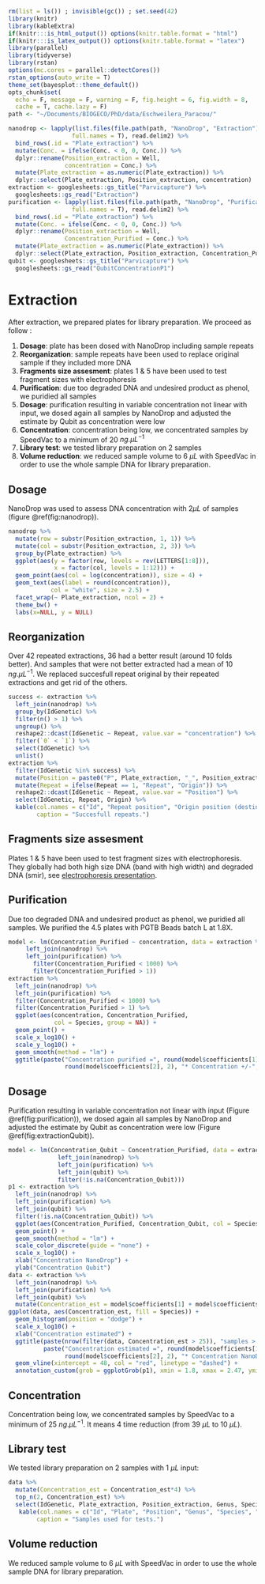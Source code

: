 ```r
rm(list = ls()) ; invisible(gc()) ; set.seed(42)
library(knitr)
library(kableExtra)
if(knitr:::is_html_output()) options(knitr.table.format = "html") 
if(knitr:::is_latex_output()) options(knitr.table.format = "latex") 
library(parallel)
library(tidyverse)
library(rstan)
options(mc.cores = parallel::detectCores())
rstan_options(auto_write = T)
theme_set(bayesplot::theme_default())
opts_chunk$set(
  echo = F, message = F, warning = F, fig.height = 6, fig.width = 8,
  cache = T, cache.lazy = F)
path <- "~/Documents/BIOGECO/PhD/data/Eschweilera_Paracou/"
```

```r
nanodrop <- lapply(list.files(file.path(path, "NanoDrop", "Extraction"), 
                  full.names = T), read.delim2) %>% 
  bind_rows(.id = "Plate_extraction") %>% 
  mutate(Conc. = ifelse(Conc. < 0, 0, Conc.)) %>% 
  dplyr::rename(Position_extraction = Well,
                concentration = Conc.) %>% 
  mutate(Plate_extraction = as.numeric(Plate_extraction)) %>% 
  dplyr::select(Plate_extraction, Position_extraction, concentration)
extraction <- googlesheets::gs_title("Parvicapture") %>% 
  googlesheets::gs_read("Extraction")
purification <- lapply(list.files(file.path(path, "NanoDrop", "Purification"), 
                  full.names = T), read.delim2) %>% 
  bind_rows(.id = "Plate_extraction") %>% 
  mutate(Conc. = ifelse(Conc. < 0, 0, Conc.)) %>% 
  dplyr::rename(Position_extraction = Well,
                Concentration_Purified = Conc.) %>% 
  mutate(Plate_extraction = as.numeric(Plate_extraction)) %>% 
  dplyr::select(Plate_extraction, Position_extraction, Concentration_Purified)
qubit <- googlesheets::gs_title("Parvicapture") %>% 
  googlesheets::gs_read("QubitConcentrationP1")
```

# Extraction

After extraction, we prepared plates for library preparation. We proceed as follow :

1. __Dosage__: plate has been dosed with NanoDrop including sample repeats
1. __Reorganization__: sample repeats have been used to replace original sample if they included more DNA
1. __Fragments size assesment__: plates 1 & 5 have been used to test fragment sizes with electrophoresis
1. __Purification__: due too degraded DNA and undesired product as phenol, we puridied all samples
1. __Dosage__: purification resulting in variable concentration not linear with input, we dosed again all samples by NanoDrop and adjusted the estimate by Qubit as concentration were low
1. __Concentration__: concentration being low, we concentrated samples by SpeedVac to a minimum of 20 $ng. \mu L ^{-1}$
1. __Library test__: we tested library preparation on 2 samples
1. __Volume reduction__: we reduced sample volume to 6 $\mu L$ with SpeedVac in order to use the whole sample DNA for library preparation.

## Dosage

NanoDrop was used to assess DNA concentration with $2 \mu L$ of samples (figure \@ref(fig:nanodrop)).

```r
nanodrop %>% 
  mutate(row = substr(Position_extraction, 1, 1)) %>% 
  mutate(col = substr(Position_extraction, 2, 3)) %>% 
  group_by(Plate_extraction) %>% 
  ggplot(aes(y = factor(row, levels = rev(LETTERS[1:8])),
             x = factor(col, levels = 1:12))) + 
  geom_point(aes(col = log(concentration)), size = 4) +
  geom_text(aes(label = round(concentration)), 
            col = "white", size = 2.5) +
  facet_wrap(~ Plate_extraction, ncol = 2) +
  theme_bw() +
  labs(x=NULL, y = NULL)
```

## Reorganization

Over 42 repeated extractions, 36 had a better result (around 10 folds better). And samples that were not better extracted had a mean of 10 $ng. \mu L^{-1}$. We replaced succesfull repeat original by their repeated extractions and get rid of the others.

```r
success <- extraction %>% 
  left_join(nanodrop) %>% 
  group_by(IdGenetic) %>% 
  filter(n() > 1) %>% 
  ungroup() %>% 
  reshape2::dcast(IdGenetic ~ Repeat, value.var = "concentration") %>% 
  filter(`0` < `1`) %>% 
  select(IdGenetic) %>% 
  unlist()
extraction %>% 
  filter(IdGenetic %in% success) %>% 
  mutate(Position = paste0("P", Plate_extraction, "_", Position_extraction)) %>% 
  mutate(Repeat = ifelse(Repeat == 1, "Repeat", "Origin")) %>% 
  reshape2::dcast(IdGenetic ~ Repeat, value.var = "Position") %>% 
  select(IdGenetic, Repeat, Origin) %>% 
  kable(col.names = c("Id", "Repeat position", "Origin position (destination)"), 
        caption = "Succesfull repeats.")
```


## Fragments size assesment

Plates 1 & 5 have been used to test fragment sizes with electrophoresis. They globally had both high size DNA (band with high width) and degraded DNA (smir), see [electrophoresis presentation](https://drive.google.com/open?id=12MUcfVZ6PvAA3HxVi7g7Tkr-qUIv2E1jk5Edf45Ij7k).

## Purification

Due too degraded DNA and undesired product as phenol, we puridied all samples. We purified the 4.5 plates with PGTB Beads batch L at 1.8X.

```r
model <- lm(Concentration_Purified ~ concentration, data = extraction %>% 
     left_join(nanodrop) %>% 
     left_join(purification) %>% 
       filter(Concentration_Purified < 1000) %>% 
       filter(Concentration_Purified > 1))
extraction %>% 
  left_join(nanodrop) %>% 
  left_join(purification) %>% 
  filter(Concentration_Purified < 1000) %>% 
  filter(Concentration_Purified > 1) %>% 
  ggplot(aes(concentration, Concentration_Purified, 
             col = Species, group = NA)) +
  geom_point() +
  scale_x_log10() +
  scale_y_log10() +
  geom_smooth(method = "lm") +
  ggtitle(paste("Concentration purified =", round(model$coefficients[1]), "+", 
                round(model$coefficients[2], 2), "* Concentration +/-", round(mean(abs(model$residuals))))) 
```

## Dosage

Purification resulting in variable concentration not linear with input (Figure \@ref(fig:purification)), we dosed again all samples by NanoDrop and adjusted the estimate by Qubit as concentration were low (Figure \@ref(fig:extractionQubit)).

```r
model <- lm(Concentration_Qubit ~ Concentration_Purified, data = extraction %>% 
              left_join(nanodrop) %>% 
              left_join(purification) %>% 
              left_join(qubit) %>% 
              filter(!is.na(Concentration_Qubit)))
p1 <- extraction %>% 
  left_join(nanodrop) %>% 
  left_join(purification) %>% 
  left_join(qubit) %>% 
  filter(!is.na(Concentration_Qubit)) %>% 
  ggplot(aes(Concentration_Purified, Concentration_Qubit, col = Species, group = NA)) +
  geom_point() +
  geom_smooth(method = "lm") +
  scale_color_discrete(guide = "none") +
  scale_x_log10() +
  xlab("Concentration NanoDrop") +
  ylab("Concentration Qubit")
data <- extraction %>% 
  left_join(nanodrop) %>% 
  left_join(purification) %>% 
  left_join(qubit) %>% 
  mutate(Concentration_est = model$coefficients[1] + model$coefficients[2]*Concentration_Purified)
ggplot(data, aes(Concentration_est, fill = Species)) +
  geom_histogram(position = "dodge") +
  scale_x_log10() +
  xlab("Concentration estimated") +
  ggtitle(paste(nrow(filter(data, Concentration_est > 25)), "samples > 25 ng/uL"),
          paste("Concentration estimated =", round(model$coefficients[1]), "+", 
                round(model$coefficients[2], 2), "* Concentration NanoDrop +/-", round(mean(abs(model$residuals))))) +
  geom_vline(xintercept = 48, col = "red", linetype = "dashed") +
  annotation_custom(grob = ggplotGrob(p1), xmin = 1.8, xmax = 2.47, ymin = 10, ymax = 90)
```

## Concentration

Concentration being low, we concentrated samples by SpeedVac to a minimum of 25 $ng. \mu L ^{-1}$. It means 4 time reduction (from 39 $\mu L$ to 10 $\mu L$).

## Library test

We tested library preparation on 2 samples with 1 $\mu L$ input:

```r
data %>% 
  mutate(Concentration_est = Concentration_est*4) %>% 
  top_n(2, Concentration_est) %>% 
  select(IdGenetic, Plate_extraction, Position_extraction, Genus, Species, Concentration_est) %>% 
   kable(col.names = c("Id", "Plate", "Position", "Genus", "Species", "Estimated concentration"), 
        caption = "Samples used for tests.")
```

## Volume reduction

We reduced sample volume to 6 $\mu L$ with SpeedVac in order to use the whole sample DNA for library preparation.
